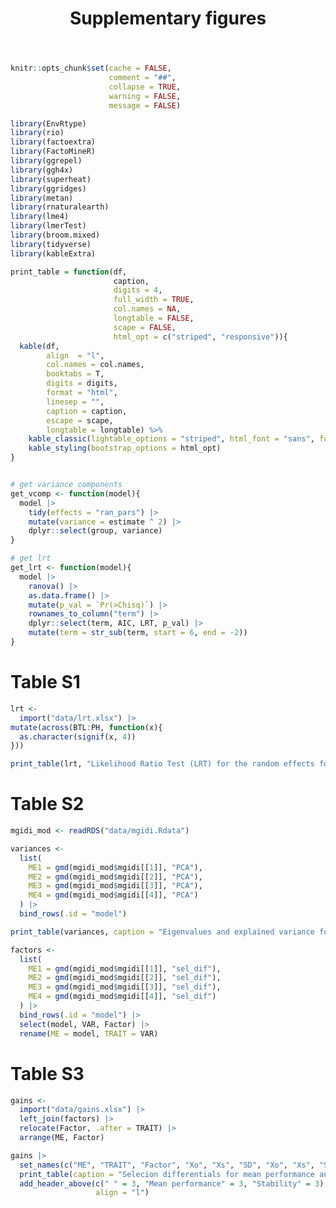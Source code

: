 % Supplementary figures


```r
knitr::opts_chunk$set(cache = FALSE,
                      comment = "##",
                      collapse = TRUE,
                      warning = FALSE,
                      message = FALSE)

```



```r

library(EnvRtype)
library(rio)
library(factoextra)
library(FactoMineR)
library(ggrepel)
library(ggh4x)
library(superheat)
library(ggridges)
library(metan)
library(rnaturalearth)
library(lme4)
library(lmerTest)
library(broom.mixed)
library(tidyverse)
library(kableExtra)

```



```r

print_table = function(df,
                       caption,
                       digits = 4,
                       full_width = TRUE,
                       col.names = NA,
                       longtable = FALSE,
                       scape = FALSE,
                       html_opt = c("striped", "responsive")){
  kable(df,
        align  = "l",
        col.names = col.names,
        booktabs = T,
        digits = digits,
        format = "html",
        linesep = "",
        caption = caption,
        escape = scape,
        longtable = longtable) %>%
    kable_classic(lightable_options = "striped", html_font = "sans", full_width = full_width) %>%
    kable_styling(bootstrap_options = html_opt)
}


# get variance components
get_vcomp <- function(model){
  model |> 
    tidy(effects = "ran_pars") |> 
    mutate(variance = estimate ^ 2) |> 
    dplyr::select(group, variance)
}

# get lrt
get_lrt <- function(model){
  model |> 
    ranova() |> 
    as.data.frame() |> 
    mutate(p_val = `Pr(>Chisq)`) |> 
    rownames_to_column("term") |> 
    dplyr::select(term, AIC, LRT, p_val) |> 
    mutate(term = str_sub(term, start = 6, end = -2))
}


```


# Table S1 {-}
```r
lrt <- 
  import("data/lrt.xlsx") |> 
mutate(across(BTL:PH, function(x){
  as.character(signif(x, 4))
}))

print_table(lrt, "Likelihood Ratio Test (LRT) for the random effects for each analyzed trait")
```





# Table S2 {-}
```r
mgidi_mod <- readRDS("data/mgidi.Rdata")

variances <-
  list(
    ME1 = gmd(mgidi_mod$mgidi[[1]], "PCA"),
    ME2 = gmd(mgidi_mod$mgidi[[2]], "PCA"),
    ME3 = gmd(mgidi_mod$mgidi[[3]], "PCA"),
    ME4 = gmd(mgidi_mod$mgidi[[4]], "PCA")
  ) |>
  bind_rows(.id = "model")

print_table(variances, caption = "Eigenvalues and explained variance for the factor analysis acroos all environments (ALL) and within each mega-environments (ME1, ME2, ME3, and ME4).")

```




```r
factors <-
  list(
    ME1 = gmd(mgidi_mod$mgidi[[1]], "sel_dif"),
    ME2 = gmd(mgidi_mod$mgidi[[2]], "sel_dif"),
    ME3 = gmd(mgidi_mod$mgidi[[3]], "sel_dif"),
    ME4 = gmd(mgidi_mod$mgidi[[4]], "sel_dif")
  ) |>
  bind_rows(.id = "model") |> 
  select(model, VAR, Factor) |> 
  rename(ME = model, TRAIT = VAR)
```




# Table S3 {-}
```r
gains <- 
  import("data/gains.xlsx") |> 
  left_join(factors) |> 
  relocate(Factor, .after = TRAIT) |> 
  arrange(ME, Factor)

gains |> 
  set_names(c("ME", "TRAIT", "Factor", "Xo", "Xs", "SD", "Xo", "Xs", "SD")) |> 
  print_table(caption = "Selecion differentials for mean performance and stability of the studied traits in the four delineated mega environments.") |> 
  add_header_above(c(" " = 3, "Mean performance" = 3, "Stability" = 3),
                   align = "l")

```



